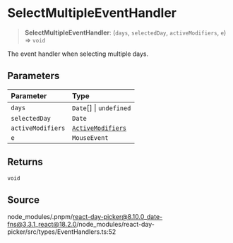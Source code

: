 # SelectMultipleEventHandler

<a id="undefined" name="undefined"></a>

> **SelectMultipleEventHandler**: (`days`, `selectedDay`, `activeModifiers`, `e`) => `void`

The event handler when selecting multiple days.

## Parameters

| Parameter | Type |
| :------ | :------ |
| `days` | `Date`[] \| `undefined` |
| `selectedDay` | `Date` |
| `activeModifiers` | [`ActiveModifiers`](/docs/api/main/type-aliases/ActiveModifiers.md) |
| `e` | `MouseEvent` |

## Returns

`void`

## Source

node\_modules/.pnpm/react-day-picker@8.10.0\_date-fns@3.3.1\_react@18.2.0/node\_modules/react-day-picker/src/types/EventHandlers.ts:52
